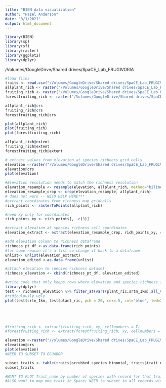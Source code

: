 ```yaml
---
title: "BIEN data visualization"
author: "Hazel Anderson"
date: "3/1/2021"
output: html_document
---
```



```r
library(BIEN)
library(sp)
library(sf)
library(raster)
library(ggplot2)
library(dplyr)
```

/Volumes/GoogleDrive/Shared drives/SpaCE_Lab_FRUGIVORIA
```r
#load files
traits <- read.csv("/Volumes/GoogleDrive/Shared drives/SpaCE_Lab_FRUGIVORIA/L0/Ecuador_species_withTraits.csv")
allplant_rich <- raster("/Volumes/GoogleDrive/Shared drives/SpaCE_Lab_FRUGIVORIA/analysis/MODIS_data_2019/plant_ric.tif")
fruiting_rich <- raster("/Volumes/GoogleDrive/Shared drives/SpaCE_Lab_FRUGIVORIA/analysis/MODIS_data_2019/fruitingplant_ric.tif")
forestfruiting_rich <- raster("/Volumes/GoogleDrive/Shared drives/SpaCE_Lab_FRUGIVORIA/analysis/MODIS_data_2019/fruitingplant_rich_great_50.tif")
```

```r
allplant_rich@crs
fruiting_rich@crs
forestfruiting_rich@crs

plot(allplant_rich)
plot(fruiting_rich)
plot(forestfruiting_rich)
```
```r
allplant_rich@extent
fruiting_rich@extent
forestfruiting_rich@extent
```


```r
# extract values from elevation at species richness grid cells
elevation <-raster("/Volumes/GoogleDrive/Shared drives/SpaCE_Lab_FRUGIVORIA/analysis/MODIS_data_2019/srtm_1km.tif")
elevation@crs
plot(elevation)

#Elevation resolution needs to match the richness resolution
elevation_resample <- resample(elevation, allplant_rich, method="bilinear")
elevation_resample_crop <- crop(elevation_resample, allplant_rich)
# does not work -- NEED HELP HERE***
#extract coordinates from richness map gridcells 
rich_points <- rasterToPoints(allplant_rich)

#need xy only for coordinates
rich_points_xy <- rich_points[, -c(3)]

#extract elevation at species richness cell coordinates
elevation_extract <- extract(elevation_resample_crop, rich_points_xy, cellnumbers = T)

#add elevation column to richness dataframe 
richness_pt_df <-as.data.frame(rich_points)
#for some reason it's a list so change it back to a dataframe
unlist<- unlist(elevation_extract)
elevation_edited <-as.data.frame(unlist)

#attach elecation to species richness dataset
richness_elevation <- cbind(richness_pt_df, elevation_edited)

#write code that only keeps rows where elevation and species richness in not NA
library(dplyr)
test <- richness_elevation %>% filter_at(vars(plant_ric,srtm_1km),all_vars(!is.na(.)))
#ridiculously ugly
plot(test$srtm_1km, test$plant_ric, pch = 20, cex=.5, col="blue", lwd=2)





#fruiting_rich <- extract(fruiting_rich, xy, cellnumbers = T)
#forestfruiting_rich <- extract(forestfruiting_rich, xy, cellnumbers = T)
```

```r
elevation <-raster("/Volumes/GoogleDrive/Shared drives/SpaCE_Lab_FRUGIVORIA/analysis/MODIS_data_2019/srtm_1km.tif")
elevation@crs
plot(elevation)
#NEED TO SUBSET TO ECUADOR
```


```r

subset_traits <- table(traits$scrubbed_species_binomial, traits$trait_name)
subset_traits

#WANT TO PLOT Trait_name by number of species with record for that trait
#ALSO want to map one trait in Space; NEED to subset to all records with values for selected trait
```

